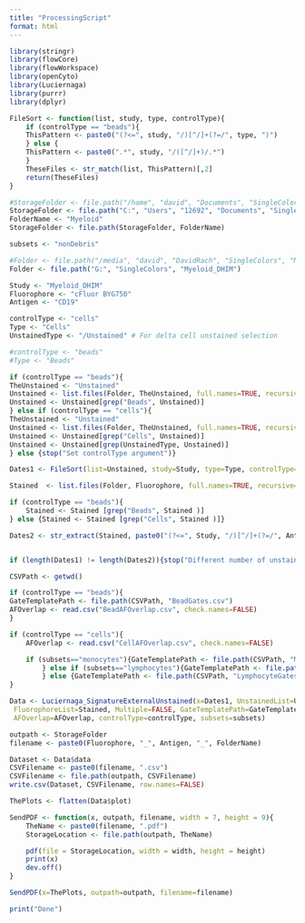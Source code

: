```yaml
---
title: "ProcessingScript"
format: html
---
```

```r
library(stringr)
library(flowCore)
library(flowWorkspace)
library(openCyto)
library(Luciernaga)
library(purrr)
library(dplyr)

FileSort <- function(list, study, type, controlType){
    if (controlType == "beads"){
    ThisPattern <- paste0("(?<=", study, "/)[^/]+(?=/", type, ")")
    } else {
    ThisPattern <- paste0(".*", study, "/([^/]+)/.*")
    }
    TheseFiles <- str_match(list, ThisPattern)[,2]
    return(TheseFiles)
}
```

```r
#StorageFolder <- file.path("/home", "david", "Documents", "SingleColors", "data")
StorageFolder <- file.path("C:", "Users", "12692", "Documents", "SingleColors", "data")
FolderName <- "Myeloid" 
StorageFolder <- file.path(StorageFolder, FolderName)

subsets <- "nonDebris"

#Folder <- file.path("/media", "david", "DavidRach", "SingleColors", "Myeloid_DHIM")
Folder <- file.path("G:", "SingleColors", "Myeloid_DHIM")

Study <- "Myeloid_DHIM"
Fluorophore <- "cFluor BYG750"
Antigen <- "CD19"

controlType <- "cells"
Type <- "Cells"
UnstainedType <- "/Unstained" # For delta cell unstained selection

#controlType <- "beads"
#Type <- "Beads"
```

```r
if (controlType == "beads"){
TheUnstained <- "Unstained"
Unstained <- list.files(Folder, TheUnstained, full.names=TRUE, recursive=TRUE)
Unstained <- Unstained[grep("Beads", Unstained)]
} else if (controlType == "cells"){
TheUnstained <- "Unstained"
Unstained <- list.files(Folder, TheUnstained, full.names=TRUE, recursive=TRUE)
Unstained <- Unstained[grep("Cells", Unstained)]
Unstained <- Unstained[grep(UnstainedType, Unstained)]
} else {stop("Set controlType argument")}

Dates1 <- FileSort(list=Unstained, study=Study, type=Type, controlType=controlType)

Stained  <- list.files(Folder, Fluorophore, full.names=TRUE, recursive=TRUE)

if (controlType == "beads"){
    Stained <- Stained [grep("Beads", Stained )]
} else {Stained <- Stained [grep("Cells", Stained )]}

Dates2 <- str_extract(Stained, paste0("(?<=", Study, "/)[^/]+(?=/", Antigen, ")"))


if (length(Dates1) != length(Dates2)){stop("Different number of unstained to single color controls")}
```

```r
CSVPath <- getwd()

if (controlType == "beads"){
GateTemplatePath <- file.path(CSVPath, "BeadGates.csv")
AFOverlap <- read.csv("BeadAFOverlap.csv", check.names=FALSE)
} 

if (controlType == "cells"){
    AFOverlap <- read.csv("CellAFOverlap.csv", check.names=FALSE)

    if (subsets=="monocytes"){GateTemplatePath <- file.path(CSVPath, "MonocyteGates.csv")
        } else if (subsets=="lymphocytes"){GateTemplatePath <- file.path(CSVPath, "LymphocyteGates.csv")
        } else {GateTemplatePath <- file.path(CSVPath, "LymphocyteGates.csv")}
}
```

```r
Data <- Luciernaga_SignatureExternalUnstained(x=Dates1, UnstainedList=Unstained,
 FluorophoreList=Stained, Multiple=FALSE, GateTemplatePath=GateTemplatePath,
 AFOverlap=AFOverlap, controlType=controlType, subsets=subsets)
```

```r
outpath <- StorageFolder
filename <- paste0(Fluorophore, "_", Antigen, "_", FolderName)

Dataset <- Data$data
CSVFilename <- paste0(filename, ".csv")
CSVFilename <- file.path(outpath, CSVFilename)
write.csv(Dataset, CSVFilename, row.names=FALSE)

ThePlots <- flatten(Data$plot)

SendPDF <- function(x, outpath, filename, width = 7, height = 9){
    TheName <- paste0(filename, ".pdf")
    StorageLocation <- file.path(outpath, TheName)

    pdf(file = StorageLocation, width = width, height = height)
    print(x)
    dev.off()
}

SendPDF(x=ThePlots, outpath=outpath, filename=filename)
```

```r
print("Done")
```
